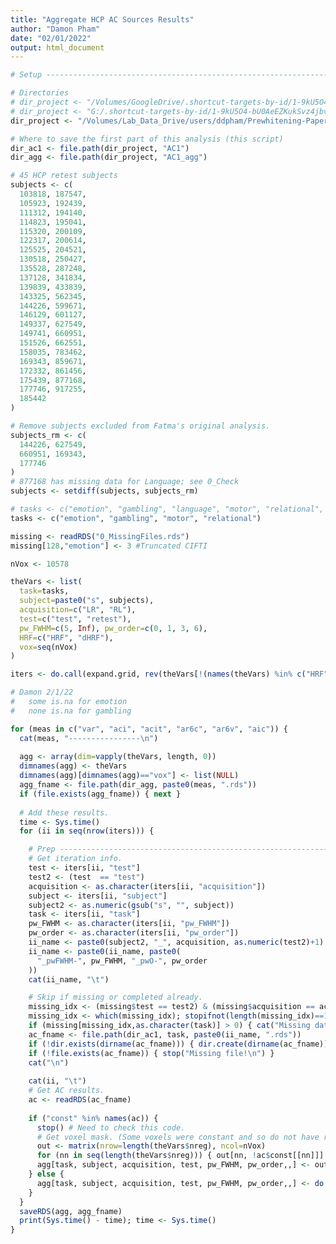 ```yaml
---
title: "Aggregate HCP AC Sources Results"
author: "Damon Pham"
date: "02/01/2022"
output: html_document
---
```


```r
# Setup ---------------------------------------------------------------------------------

# Directories
# dir_project <- "/Volumes/GoogleDrive/.shortcut-targets-by-id/1-9kU5O4-bU0AeEZKukSvz4jbvolppJGG/ddpham/Prewhitening-Paper" # Mac Pro
# dir_project <- "G:/.shortcut-targets-by-id/1-9kU5O4-bU0AeEZKukSvz4jbvolppJGG/ddpham/Prewhitening-Paper" # Damon personal
dir_project <- "/Volumes/Lab_Data_Drive/users/ddpham/Prewhitening-Paper"

# Where to save the first part of this analysis (this script)
dir_ac1 <- file.path(dir_project, "AC1")
dir_agg <- file.path(dir_project, "AC1_agg")

# 45 HCP retest subjects
subjects <- c(
  103818, 187547,
  105923, 192439,
  111312, 194140,
  114823, 195041,
  115320, 200109,
  122317, 200614,
  125525, 204521,
  130518, 250427,
  135528, 287248,
  137128, 341834,
  139839, 433839,
  143325, 562345,
  144226, 599671,
  146129, 601127,
  149337, 627549,
  149741, 660951,
  151526, 662551,
  158035, 783462,
  169343, 859671,
  172332, 861456,
  175439, 877168,
  177746, 917255,
  185442
)

# Remove subjects excluded from Fatma's original analysis.
subjects_rm <- c(
  144226, 627549,
  660951, 169343,
  177746
)
# 877168 has missing data for Language; see 0_Check
subjects <- setdiff(subjects, subjects_rm)

# tasks <- c("emotion", "gambling", "language", "motor", "relational", "social")
tasks <- c("emotion", "gambling", "motor", "relational")

missing <- readRDS("0_MissingFiles.rds")
missing[128,"emotion"] <- 3 #Truncated CIFTI

nVox <- 10578
```

```r
theVars <- list(
  task=tasks,
  subject=paste0("s", subjects),
  acquisition=c("LR", "RL"), 
  test=c("test", "retest"),
  pw_FWHM=c(5, Inf), pw_order=c(0, 1, 3, 6),
  HRF=c("HRF", "dHRF"),
  vox=seq(nVox)
)

iters <- do.call(expand.grid, rev(theVars[!(names(theVars) %in% c("HRF", "vox"))]))

# Damon 2/1/22
#   some is.na for emotion
#   none is.na for gambling

for (meas in c("var", "aci", "acit", "ar6c", "ar6v", "aic")) {
  cat(meas, "----------------\n")
  
  agg <- array(dim=vapply(theVars, length, 0))
  dimnames(agg) <- theVars
  dimnames(agg)[dimnames(agg)=="vox"] <- list(NULL)
  agg_fname <- file.path(dir_agg, paste0(meas, ".rds"))
  if (file.exists(agg_fname)) { next }
  
  # Add these results.
  time <- Sys.time()
  for (ii in seq(nrow(iters))) {

    # Prep ------------------------------------------------------------------------------
    # Get iteration info. 
    test <- iters[ii, "test"]
    test2 <- (test  == "test")
    acquisition <- as.character(iters[ii, "acquisition"])
    subject <- iters[ii, "subject"]
    subject2 <- as.numeric(gsub("s", "", subject))
    task <- iters[ii, "task"]
    pw_FWHM <- as.character(iters[ii, "pw_FWHM"])
    pw_order <- as.character(iters[ii, "pw_order"])
    ii_name <- paste0(subject2, "_", acquisition, as.numeric(test2)+1)
    ii_name <- paste0(ii_name, paste0(
      "_pwFWHM-", pw_FWHM, "_pwO-", pw_order
    ))
    cat(ii_name, "\t")

    # Skip if missing or completed already.
    missing_idx <- (missing$test == test2) & (missing$acquisition == acquisition) & (missing$subject == subject2)
    missing_idx <- which(missing_idx); stopifnot(length(missing_idx)==1)
    if (missing[missing_idx,as.character(task)] > 0) { cat("Missing data.\n"); next}    
    ac_fname <- file.path(dir_ac1, task, paste0(ii_name, ".rds"))
    if (!dir.exists(dirname(ac_fname))) { dir.create(dirname(ac_fname)) }
    if (!file.exists(ac_fname)) { stop("Missing file!\n") }
    cat("\n")
    
    cat(ii, "\t")
    # Get AC results.
    ac <- readRDS(ac_fname)
    
    if ("const" %in% names(ac)) {
      stop() # Need to check this code.
      # Get voxel mask. (Some voxels were constant and so do not have results.)
      out <- matrix(nrow=length(theVars$nreg), ncol=nVox)
      for (nn in seq(length(theVars$nreg))) { out[nn, !ac$const[[nn]]] <- ac[[nn]][[meas]] }
      agg[task, subject, acquisition, test, pw_FWHM, pw_order,,] <- out
    } else {
      agg[task, subject, acquisition, test, pw_FWHM, pw_order,,] <- do.call(rbind, lapply(ac, function(x){x[[meas]]}))
    }
  }
  saveRDS(agg, agg_fname)
  print(Sys.time() - time); time <- Sys.time()
}
```
